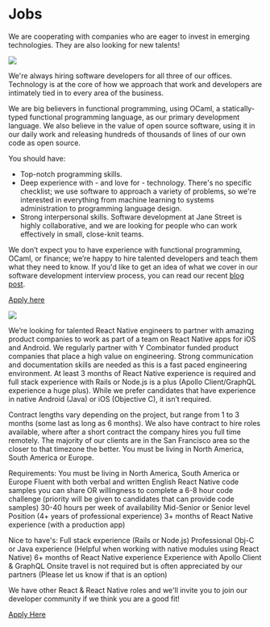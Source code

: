 

# Jobs

We are cooperating with companies who are eager to invest in emerging technologies. They are also looking for new talents!


<div style={{width: "20rem", marginBottom: "1rem"}}>
  <a href="https://janestreet.com" target="_blank" className="job-img-link">
    <img src={janestreetLogo}  />
  </a>
</div>

 We're always hiring software developers for all three of our offices. Technology is at the core of how we approach that work and developers are intimately tied in to every area of the business. 

We are big believers in functional programming, using OCaml, a statically-typed functional programming language, as our primary development language.  We also believe in the value of open source software, using it in our daily work and releasing hundreds of thousands of lines of our own code as open source.

You should have:
- Top-notch programming skills.
- Deep experience with - and love for - technology. There's no specific checklist; we use software to approach a variety of problems, so we're interested in everything from machine learning to systems administration to programming language design.
- Strong interpersonal skills. Software development at Jane Street is highly collaborative, and we are looking for people who can work effectively in small, close-knit teams.

We don’t expect you to have experience with functional programming, OCaml, or finance; we’re happy to hire talented developers and teach them what they need to know. If you'd like to get an idea of what we cover in our software development interview process, you can read our recent [blog post](https://blog.janestreet.com/what-a-jane-street-dev-interview-is-like).

[Apply here](https://www.janestreet.com/join-jane-street/apply/)

<div style={{width: "6rem", marginBottom: "1rem", marginTop: "3rem"}}>
  <a href="https://g2i.co" target="_blank" className="job-img-link">
    <img src={g2iLogo}  />
  </a>
</div>

We’re looking for talented React Native engineers to partner with amazing product companies to work as part of a team on React Native apps for iOS and Android. We regularly partner with Y Combinator funded product companies that place a high value on engineering. Strong communication and documentation skills are needed as this is a fast paced engineering environment. At least 3 months of React Native experience is required and full stack experience with Rails or Node.js is a plus (Apollo Client/GraphQL experience a huge plus). While we prefer candidates that have experience in native Android (Java) or iOS (Objective C), it isn’t required.

Contract lengths vary depending on the project, but range from 1 to 3 months (some last as long as 6 months). We also have contract to hire roles available, where after a short contract the company hires you full time remotely. The majority of our clients are in the San Francisco area so the closer to that timezone the better. You must be living in North America, South America or Europe.

Requirements:
You must be living in North America, South America or Europe
Fluent with both verbal and written English
React Native code samples you can share OR willingness to complete a 6-8 hour code challenge (priority will be given to candidates that can provide code samples)
30-40 hours per week of availability
Mid-Senior or Senior level Position (4+ years of professional experience)
3+ months of React Native experience (with a production app)

Nice to have's:
Full stack experience (Rails or Node.js)
Professional Obj-C or Java experience (Helpful when working with native modules using React Native)
6+ months of React Native experience
Experience with Apollo Client & GraphQL
Onsite travel is not required but is often appreciated by our partners (Please let us know if that is an option)

We have other React & React Native roles and we'll invite you to join our developer community if we think you are a good fit!

[Apply Here](https://jobs.lever.co/g2i/58bf69ab-f263-4750-9023-9b88bee37159/apply)
